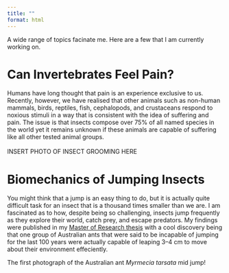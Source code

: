 ```yaml
---
title: ""
format: html
---
```


A wide range of topics facinate me. Here are a few that I am currently working on. <br>

# Can Invertebrates Feel Pain?
Humans have long thought that pain is an experience exclusive to us. Recently, however, we have realised that other animals such as non-human mammals, birds, reptiles, fish, cephalopods, and crustaceans respond to noxious stimuli in a way that is consistent with the idea of suffering and pain. The issue is that insects compose over 75% of all named species in the world yet it remains unknown if these animals are capable of suffering like all other tested animal groups.
<br>
<br>
INSERT PHOTO OF INSECT GROOMING HERE

# Biomechanics of Jumping Insects
You might think that a jump is an easy thing to do, but it is actually quite difficult task for an insect that is a thousand times smaller than we are. I am fascinated as to how, despite being so challenging, insects jump frequently as they explore their world, catch prey, and escape predators. My findings were published in my 
<a href="https://doi.org/10.25949/26793253.v1" target="_blank">Master of Research thesis</a>
with a cool discovery being that one group of Australian ants that were said to be incapable of jumping for the last 100 years were actually capable of leaping 3–4 cm to  move about their environment effeciently.

The first photograph of the Australian ant *Myrmecia tarsata* mid jump!